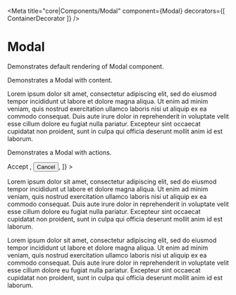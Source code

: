 


<Meta title="core|Components/Modal" component={Modal} decorators={[ ContainerDecorator ]} />

# Modal

Demonstrates default rendering of Modal component.

<Preview>
  <Story name="default">
    <Modal
      title="Lorem ipsum dolor sit amet"
      open={false}
      onEntered={action('onEntered')}
      onClose={action('onClose')}
      onExited={action('onExited')}
    />
  </Story>
</Preview>

Demonstrates a Modal with content.

<Preview>
  <Story name="with content">
    <Modal
      title="Lorem ipsum dolor sit amet"
      open={false}
      onEntered={action('onEntered')}
      onClose={action('onClose')}
      onExited={action('onExited')}
    >
      <p>
        Lorem ipsum dolor sit amet, consectetur adipiscing elit, sed do eiusmod tempor
        incididunt ut labore et dolore magna aliqua. Ut enim ad minim veniam, quis nostrud
        exercitation ullamco laboris nisi ut aliquip ex ea commodo consequat. Duis aute irure
        dolor in reprehenderit in voluptate velit esse cillum dolore eu fugiat nulla pariatur.
        Excepteur sint occaecat cupidatat non proident, sunt in culpa qui officia deserunt
        mollit anim id est laborum.
      </p>
    </Modal>
  </Story>
</Preview>

Demonstrates a Modal with actions.

<Preview>
  <Story name="with actions">
    <Modal
      title="Are you sure you want to delete?"
      open={false}
      onEntered={action('onEntered')}
      onClose={action('onClose')}
      onExited={action('onExited')}
      actions={[
        <Button key="action-1" color="primary" rounded>
          Accept
        </Button>,
        <Button key="action-2" color="neutralDark" flat>
          Cancel
        </Button>,
      ]}
    >
      <p>
        Lorem ipsum dolor sit amet, consectetur adipiscing elit, sed do eiusmod tempor
        incididunt ut labore et dolore magna aliqua. Ut enim ad minim veniam, quis nostrud
        exercitation ullamco laboris nisi ut aliquip ex ea commodo consequat. Duis aute irure
        dolor in reprehenderit in voluptate velit esse cillum dolore eu fugiat nulla pariatur.
        Excepteur sint occaecat cupidatat non proident, sunt in culpa qui officia deserunt
        mollit anim id est laborum.
      </p>
      <p>
        Lorem ipsum dolor sit amet, consectetur adipiscing elit, sed do eiusmod tempor
        incididunt ut labore et dolore magna aliqua. Ut enim ad minim veniam, quis nostrud
        exercitation ullamco laboris nisi ut aliquip ex ea commodo consequat. Duis aute irure
        dolor in reprehenderit in voluptate velit esse cillum dolore eu fugiat nulla pariatur.
        Excepteur sint occaecat cupidatat non proident, sunt in culpa qui officia deserunt
        mollit anim id est laborum.
      </p>
    </Modal>
  </Story>
</Preview>
